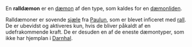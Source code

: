 {{title:Ralldæmon}}
{{author:Laura Holmegaard}}
{{timestamp:2011-01-22T12:46:23Z}}
{{copyright:Ralldæmon}}
En '''ralldæmon''' er en [[dæmon]] af den type, som kaldes for en [[dæmonliden]].

Ralldæmoner er sovende [[sjæl|sjæle]] fra [[Paulun]], som er blevet inficeret med [[rall]]. De er ubevidst og aktiveres kun, hvis de bliver påkaldt af en udefrakommende kraft. De er desuden en af de eneste dæmontyper, som ikke har hjemplan i [[Darnhal]].
